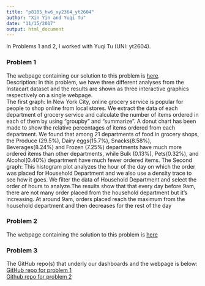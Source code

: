 ```yaml
---
title: "p8105_hw6_xy2364_yt2604"
author: "Xin Yin and Yuqi Tu"
date: "11/15/2017"
output: html_document
---
```


In Problems 1 and 2, I worked with Yuqi Tu (UNI: yt2604).

### Problem 1
The webpage containing our solution to this problem is [here](https://tuyuqi.github.io/p8105_hw6_yt2604/).   
Description: In this problem, we have three different analyses from the Instacart dataset and the results are shown as three interactive graphics respectively on a single webpage.  
The first graph: In New York City, online grocery service is popular for people to shop online from local stores. We extract the data of each department of grocery service and calculate the number of items ordered in each of them by using "groupby" and "summarize". A donut chart has been made to show the relative percentages of items ordered from each department. We found that among 21 departments of food in grocery shops, the Produce (29.5%), Dairy eggs(15.7%), Snacks(8.58%), Beverages(8.24%) and Frozen (7.25%) departments have much more ordered items than other departments, while Bulk (0.13%), Pets(0.32%), and Alcohol(0.40%) department have much fewer ordered items. 
The Second graph: This histogram plot analyzes the hour of the day on which the order was placed for Household Department and we also use a density trace to see how it goes. We filter the data of Household Department and select the order of hours to analyze.The results show that that every day before 9am, there are not many order placed from the household department but it's increasing. At around 9am, orders placed reach the maximum from the household department and then decreases for the rest of the day 


### Problem 2

The webpage containing the solution to this problem is [here]()

### Problem 3
The GitHub repo(s) that underly our dashboards and the webpage is below:  
[GitHub repo for problem 1]()  
[Github repo for problem 2]()





